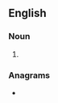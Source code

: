 ==English==

===Noun===
{{head|en|noun plural form}}

# {{plural of|warbler|lang=en}}

===Anagrams===
* {{anagrams|en|a=abelrrsw|brawlers}}